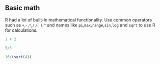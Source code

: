 ## Basic math 

R had a lot of built-in mathematical functionality. Use common operators such as `+`,`-`,`*`,`/`,`( )`,`^` and names like `pi`,`max`,`range`,`sin`,`log` and `sqrt` to use R for calculations.

```r
1 + 2
```

```r
5/3
```

```r
16/(sqrt(4))
```
